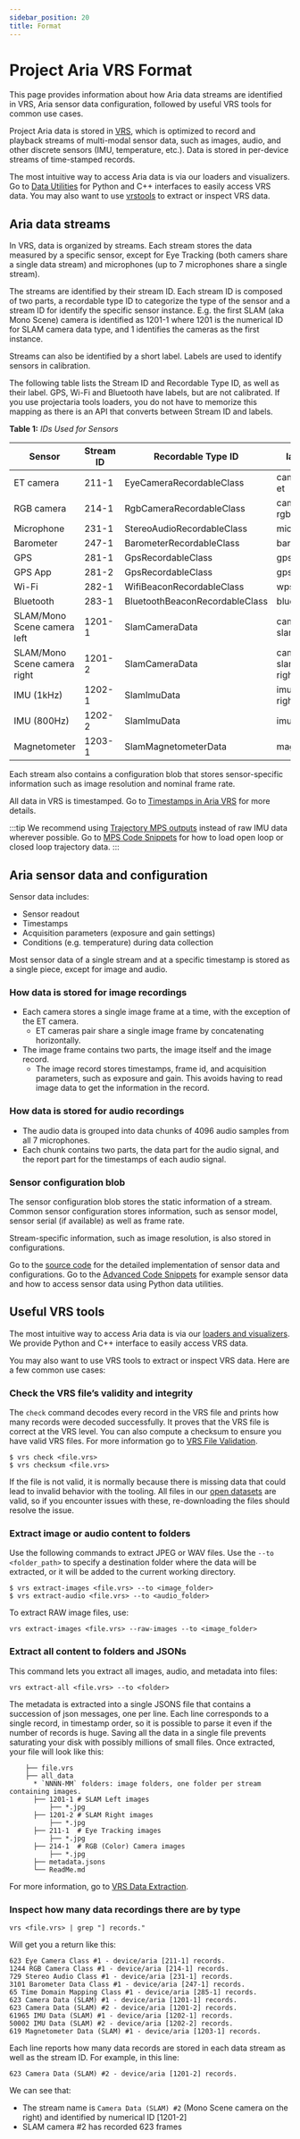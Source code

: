 ```yaml
---
sidebar_position: 20
title: Format
---
```


# Project Aria VRS Format

This page provides information about how Aria data streams are identified in VRS, Aria sensor data configuration, followed by useful VRS tools for common use cases.

Project Aria data is stored in [VRS](https://facebookresearch.github.io/vrs/), which is optimized to record and playback streams of multi-modal sensor data, such as images, audio, and other discrete sensors (IMU, temperature, etc.). Data is stored in per-device streams of time-stamped records.

The most intuitive way to access Aria data is via our loaders and visualizers. Go to [Data Utilities](/data_utilities/data_utilities.mdx) for Python and C++ interfaces to easily access VRS data. You may also want to use [vrstools](https://facebookresearch.github.io/vrs/) to extract or inspect VRS data.

## Aria data streams

In VRS, data is organized by streams. Each stream stores the data measured by a specific sensor, except for Eye Tracking (both camers share a single data stream) and microphones (up to 7 microphones share a single stream).

The streams are identified by their stream ID. Each stream ID is composed of two parts, a recordable type ID to categorize the type of the sensor and a stream ID for identify the specific sensor instance. E.g. the first SLAM (aka Mono Scene) camera is identified as 1201-1 where 1201 is the numerical ID for SLAM camera data type, and 1 identifies the cameras as the first instance.

Streams can also be identified by a short label. Labels are used to identify sensors in calibration.

The following table lists the Stream ID and Recordable Type ID, as well as their label. GPS, Wi-Fi and Bluetooth have labels, but are not calibrated. If you use projectaria tools loaders, you do not have to memorize this mapping as there is an API that converts between Stream ID and labels.

**Table 1:** *IDs Used for Sensors*
<table>
<thead>
<tr><th>        <b>Sensor</b>         </th><th>Stream ID  </th><th>Recordable Type ID            </th><th>label           </th></tr>
</thead>
<tbody>
<tr><td>ET camera        </td><td>211-1      </td><td>EyeCameraRecordableClass      </td><td>camera-et       </td></tr>
<tr><td>RGB camera       </td><td>214-1      </td><td>RgbCameraRecordableClass      </td><td>camera-rgb      </td></tr>
<tr><td>Microphone       </td><td>231-1      </td><td>StereoAudioRecordableClass    </td><td>mic             </td></tr>
<tr><td>Barometer        </td><td>247-1      </td><td>BarometerRecordableClass      </td><td>baro            </td></tr>
<tr><td>GPS              </td><td>281-1      </td><td>GpsRecordableClass            </td><td>gps             </td></tr>
<tr><td>GPS App          </td><td>281-2      </td><td>GpsRecordableClass            </td><td>gps-app             </td></tr>
<tr><td>Wi-Fi            </td><td>282-1      </td><td>WifiBeaconRecordableClass</td><td>wps       </td></tr>
<tr><td>Bluetooth        </td><td>283-1      </td><td>BluetoothBeaconRecordableClass</td><td>bluetooth       </td></tr>
<tr><td>SLAM/Mono Scene camera left </td><td>1201-1     </td><td>SlamCameraData                </td><td>camera-slam-left</td></tr>
<tr><td>SLAM/Mono Scene camera right</td><td>1201-2     </td><td>SlamCameraData                </td><td>camera-slam-right</td></tr>
<tr><td>IMU (1kHz)       </td><td>1202-1     </td><td>SlamImuData                   </td><td>imu-right       </td></tr>
<tr><td>IMU (800Hz)      </td><td>1202-2     </td><td>SlamImuData                   </td><td>imu-left        </td></tr>
<tr><td>Magnetometer     </td><td>1203-1     </td><td>SlamMagnetometerData          </td><td>mag             </td></tr>
</tbody>
</table>

Each stream also contains a configuration blob that stores sensor-specific information such as image resolution and nominal frame rate.

All data in VRS is timestamped. Go to [Timestamps in Aria VRS](/data_formats/aria_vrs/timestamps_in_aria_vrs.mdx) for more details.

:::tip
We recommend using [Trajectory MPS outputs](/data_formats/mps/slam/mps_trajectory.mdx) instead of raw IMU data wherever possible. Go to [MPS Code Snippets](/data_utilities/core_code_snippets/mps.mdx) for how to load open loop or closed loop trajectory data.
:::

## Aria sensor data and configuration
Sensor data includes:
* Sensor readout
* Timestamps
* Acquisition parameters (exposure and gain settings)
* Conditions (e.g. temperature) during data collection

Most sensor data of a single stream and at a specific timestamp is stored as a single piece, except for image and audio.

### How data is stored for image recordings
* Each camera stores a single image frame at a time, with the exception of the ET camera.
   * ET cameras pair share a single image frame by concatenating horizontally.
* The image frame contains two parts, the image itself and the image record.
    * The image record stores timestamps, frame id, and acquisition parameters, such as exposure and gain. This avoids having to read image data to get the information in the record.

### How data is stored for audio recordings

* The audio data is grouped into data chunks of 4096 audio samples from all 7 microphones.
* Each chunk contains two parts, the data part for the audio signal, and the report part for the timestamps of each audio signal.

### Sensor configuration blob

The sensor configuration blob stores the static information of a stream. Common sensor configuration stores information, such as sensor model, sensor serial (if available) as well as frame rate.

Stream-specific information, such as image resolution, is also stored in configurations.

Go to the [source code](https://github.com/facebookresearch/projectaria_tools/blob/main/core/data_provider/players) for the detailed implementation of sensor data and configurations. Go to the [Advanced Code Snippets](/data_utilities/advanced_code_snippets/plotting_sensor_data.mdx) for example sensor data and how to access sensor data using Python data utilities.



## Useful VRS tools

The most intuitive way to access Aria data is via our [loaders and visualizers](data_utilities/getting_started.mdx). We provide Python and C++ interface to easily access VRS data.

You may also want to use VRS tools to extract or inspect VRS data. Here are a few common use cases:

### Check the VRS file’s validity and integrity

The `check` command decodes every record in the VRS file and prints how many records were decoded successfully. It proves that the VRS file is correct at the VRS level. You can also compute a checksum to ensure you have valid VRS files. For more information go to [VRS File Validation](https://facebookresearch.github.io/vrs/docs/VrsCliTool#file-validation).

```
$ vrs check <file.vrs>
$ vrs checksum <file.vrs>
```

If the file is not valid, it is normally because there is missing data that could lead to invalid behavior with the tooling. All files in our [open datasets](/open_datasets/open_datasets.mdx) are valid, so if you encounter issues with these, re-downloading the files should resolve the issue.

### Extract image or audio content to folders

Use the following commands to extract JPEG or WAV files. Use the `--to <folder_path>` to specify a destination folder where the data will be extracted, or it will be added to the current working directory.

```
$ vrs extract-images <file.vrs> --to <image_folder>
$ vrs extract-audio <file.vrs> --to <audio_folder>
```

To extract RAW image files, use:

```
vrs extract-images <file.vrs> --raw-images --to <image_folder>
```

### Extract all content to folders and JSONs

This command lets you extract all images, audio, and metadata into files:

```
vrs extract-all <file.vrs> --to <folder>
```

The metadata is extracted into a single JSONS file that contains a succession of json messages, one per line. Each line corresponds to a single record, in timestamp order, so it is possible to parse it even if the number of records is huge. Saving all the data in a single file prevents saturating your disk with possibly millions of small files.
Once extracted, your file will look like this:


```
    ├── file.vrs
    ├── all_data
      * `NNNN-MM` folders: image folders, one folder per stream containing images.
      ├── 1201-1 # SLAM Left images
          ├── *.jpg
      ├── 1201-2 # SLAM Right images
          ├── *.jpg
      ├── 211-1  # Eye Tracking images
          ├── *.jpg
      ├── 214-1  # RGB (Color) Camera images
          ├── *.jpg
      ├── metadata.jsons
      └── ReadMe.md
```

For more information, go to [VRS Data Extraction](https://facebookresearch.github.io/vrs/docs/VrsCliTool#data-extraction).

### Inspect how many data recordings there are by type

```
vrs <file.vrs> | grep "] records."
```

Will get you a return like this:

```
623 Eye Camera Class #1 - device/aria [211-1] records.
1244 RGB Camera Class #1 - device/aria [214-1] records.
729 Stereo Audio Class #1 - device/aria [231-1] records.
3101 Barometer Data Class #1 - device/aria [247-1] records.
65 Time Domain Mapping Class #1 - device/aria [285-1] records.
623 Camera Data (SLAM) #1 - device/aria [1201-1] records.
623 Camera Data (SLAM) #2 - device/aria [1201-2] records.
61965 IMU Data (SLAM) #1 - device/aria [1202-1] records.
50002 IMU Data (SLAM) #2 - device/aria [1202-2] records.
619 Magnetometer Data (SLAM) #1 - device/aria [1203-1] records.
```

Each line reports how many data records are stored in each data stream as well as the stream ID. For example, in this line:

```
623 Camera Data (SLAM) #2 - device/aria [1201-2] records.
```

We can see that:
* The stream name is `Camera Data (SLAM) #2` (Mono Scene camera on the right) and identified by numerical ID [1201-2]
* SLAM camera #2 has recorded 623 frames
